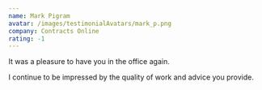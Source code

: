 ```yaml
---
name: Mark Pigram
avatar: /images/testimonialAvatars/mark_p.png
company: Contracts Online
rating: -1
---
```


It was a pleasure to have you in the office again.

I continue to be impressed by the quality of work and advice you provide.

